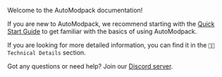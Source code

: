 Welcome to the AutoModpack documentation!

If you are new to AutoModpack, we recommend starting with the [Quick Start Guide](quick-start) to get familiar with the basics of using AutoModpack.

If you are looking for more detailed information, you can find it in the `👨‍💻 Technical Details` section.

Got any questions or need help? Join our [Discord server](https://discord.gg/hS6aMyeA9P).